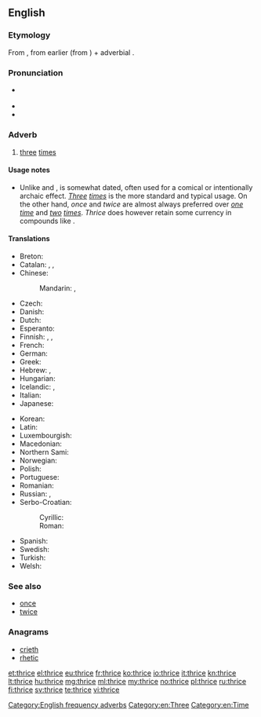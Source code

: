 ==English==

===Etymology===
From {{etyl|enm}} {{term|thries|lang=enm}}, from earlier {{term|thrie|lang=enm}} (from {{etyl|ang}} {{term|þriga|þrīga|lang=ang}}) + adverbial {{term|-s}}.

===Pronunciation===
* {{IPA|/θraɪs/}} {{X-SAMPA|/TraIs/}}
* {{audio|en-us-thrice.ogg|Audio (US)}}
* {{rhymes|aɪs}}

===Adverb===
{{en-adv|-}}

# {{dated|or|humorous}} [[three]] [[time]]s

====Usage notes====
* Unlike {{term|once}} and {{term|twice}}, {{term||thrice}} is somewhat dated, often used for a comical or intentionally archaic effect. ''[[three|Three]] [[times]]'' is the more standard and typical usage. On the other hand, ''once'' and ''twice'' are almost always preferred over ''[[one]] [[time]]'' and ''[[two]] [[times]]''. ''Thrice'' does however retain some currency in compounds like {{term|thrice-monthly}}.

====Translations====
{{trans-top-also|three times|three|time|alt2=times}}
* Breton: {{t-SOP|br|[[teir#Breton|teir]] [[gwech#Breton|gwech]]}}
* Catalan: {{t-SOP|ca|[[tres#Catalan|tres]] [[vegada#Catalan|vegades]]}}, {{t-SOP|ca|[[tres#Catalan|tres]] [[volta#Catalan|voltes]]}}, {{t-SOP|ca|[[tres#Catalan|tres]] [[cop#Catalan|cops]]}}
* Chinese:
*: Mandarin: {{t-SOP|cmn|[[三]][[次]]|tr=sān cì}}, {{t-SOP|cmn|[[三]][[倍]]|tr=sān bèi}}
* Czech: {{t-|cs|třikrát}}
* Danish: {{t-SOP|da|[[tre#Danish|tre]] [[gang#Danish|gange]]}}
* Dutch: {{t+|nl|driemaal}}
* Esperanto: {{t-|eo|trifoje}}
* Finnish: {{qualifier|old-fashioned}} {{t-|fi|kolmasti}}, {{t+|fi|kolmesti}}, {{t-SOP|fi|[[kolme#Finnish|kolme]] [[kerta#Finnish|kertaa]]}}
* French: {{t-SOP|fr|[[trois#French|trois]] [[fois#French|fois]]}}
* German: {{t+|de|dreimal}}
* Greek: {{t+|el|τρις}}
* Hebrew: {{t-SOP|he|[[פי#Hebrew|פִּי]] [[שלוש#Hebrew|שָׁלוֹשׁ]]|tr=pí shalósh}}, {{t-SOP|he|[[שלוש#Hebrew|שָׁלוֹשׁ]] [[פעם#Hebrew|פְּעָמִים]]|tr=shalósh p'amím}}
* Hungarian: {{t+|hu|háromszor}}
* Icelandic: {{t+|is|þrisvar}}, {{t-|is|þrívegis}}
* Italian: {{t-SOP|it|[[tre#Italian|tre]] [[volta#Italian|volte]]}}
* Japanese: {{t-SOP|ja|[[三#Japanese|三]][[回#Japanese|回]]|tr=さんかい, sankai}}
{{trans-mid}}
* Korean: {{t-SOP|ko|[[세#Korean|세]] [[번#Korean|번]]|tr=se beon}}
* Latin: {{t+|la|ter}}
* Luxembourgish: {{t-|lb|dräimol}}
* Macedonian: {{t-SOP|mk|[[три#Macedonian|три]] [[пати#Macedonian|пати]]|tr=tri patí}}
* Northern Sami: {{tø|se|golbmii}}
* Norwegian: {{t-SOP|no|[[tre#Norwegian|tre]] [[gang#Norwegian|ganger]]}}
* Polish: {{t-SOP|pl|[[trzy#Polish|trzy]] [[raz#Polish|razy]]}}
* Portuguese: {{t-SOP|pt|[[três#Portuguese|três]] [[vez#Portuguese|vezes]]}}
* Romanian: {{t-SOP|ro|[[trei#Romanian|trei]] [[oară#Romanian|ori]]}}
* Russian: {{t+|ru|трижды|tr=tríždy}}, {{t-SOP|ru|[[три#Russian|три]] [[раз#Russian|раза]]|tr=tri ráza}}
* Serbo-Croatian:
*: Cyrillic: {{t-|sh|трипут|alt=три́пут|sc=Cyrl}}
*: Roman: {{t-|sh|triput|alt=tríput}}
* Spanish: {{t-SOP|es|[[tres#Spanish|tres]] [[vez#Spanish|veces]]}}
* Swedish: {{t-SOP|sv|[[tre#Swedish|tre]] [[gång#Swedish|gånger]]}}
* Turkish: {{t-SOP|tr|[[üç#Turkish|üç]] [[kere#Turkish|kere]]}}
* Welsh: {{t-SOP|cy|[[tair#Welsh|tair]]-[[gwaith#Welsh|gwaith]]}}
{{trans-bottom}}

===See also===
* [[once]]
* [[twice]]

===Anagrams===
* [[crieth#English|crieth]]
* [[rhetic#English|rhetic]]

[[Category:English frequency adverbs]]
[[Category:en:Three]]
[[Category:en:Time]]

[[et:thrice]]
[[el:thrice]]
[[eu:thrice]]
[[fr:thrice]]
[[ko:thrice]]
[[io:thrice]]
[[it:thrice]]
[[kn:thrice]]
[[lt:thrice]]
[[hu:thrice]]
[[mg:thrice]]
[[ml:thrice]]
[[my:thrice]]
[[no:thrice]]
[[pl:thrice]]
[[ru:thrice]]
[[fi:thrice]]
[[sv:thrice]]
[[te:thrice]]
[[vi:thrice]]